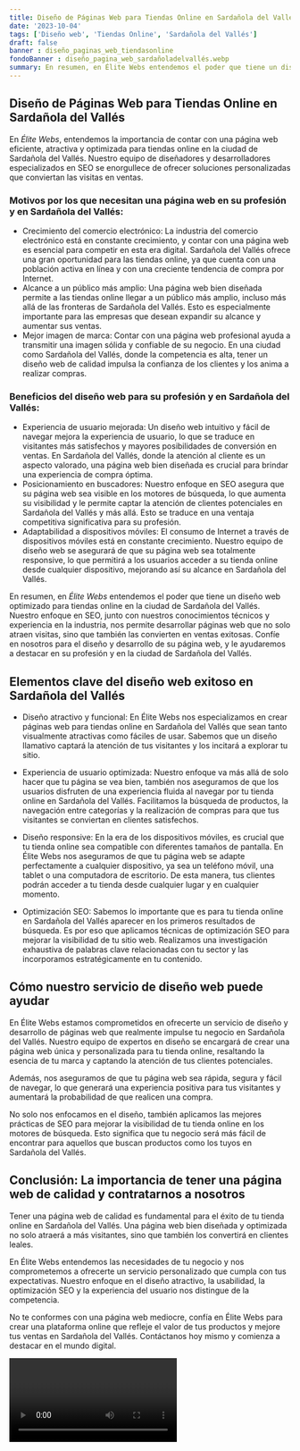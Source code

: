 ```yaml
---
title: Diseño de Páginas Web para Tiendas Online en Sardañola del Vallés
date: '2023-10-04'
tags: ['Diseño web', 'Tiendas Online', 'Sardañola del Vallés']
draft: false
banner : diseño_paginas_web_tiendasonline
fondoBanner : diseño_pagina_web_sardañoladelvallés.webp
summary: En resumen, en Élite Webs entendemos el poder que tiene un diseño web optimizado para tiendas online en la ciudad de Sardañola del Vallés. Nuestro enfoque en SEO, junto con nuestros conocimientos técnicos y experiencia en la industria, nos permite desarrollar páginas web que no solo atraen visitas, sino que también las convierten en ventas exitosas. Confíe en nosotros para el diseño y desarrollo de su página web, y le ayudaremos a destacar en su profesión y en la ciudad de Sardañola del Vallés.
---
```


## Diseño de Páginas Web para Tiendas Online en Sardañola del Vallés
En *Élite Webs*, entendemos la importancia de contar con una página web eficiente, atractiva y optimizada para tiendas online en la ciudad de Sardañola del Vallés. Nuestro equipo de diseñadores y desarrolladores especializados en SEO se enorgullece de ofrecer soluciones personalizadas que conviertan las visitas en ventas. 

### Motivos por los que necesitan una página web en su profesión y en Sardañola del Vallés:
* Crecimiento del comercio electrónico: La industria del comercio electrónico está en constante crecimiento, y contar con una página web es esencial para competir en esta era digital. Sardañola del Vallés ofrece una gran oportunidad para las tiendas online, ya que cuenta con una población activa en línea y con una creciente tendencia de compra por Internet. 
* Alcance a un público más amplio: Una página web bien diseñada permite a las tiendas online llegar a un público más amplio, incluso más allá de las fronteras de Sardañola del Vallés. Esto es especialmente importante para las empresas que desean expandir su alcance y aumentar sus ventas.
* Mejor imagen de marca: Contar con una página web profesional ayuda a transmitir una imagen sólida y confiable de su negocio. En una ciudad como Sardañola del Vallés, donde la competencia es alta, tener un diseño web de calidad impulsa la confianza de los clientes y los anima a realizar compras.

### Beneficios del diseño web para su profesión y en Sardañola del Vallés:
* Experiencia de usuario mejorada: Un diseño web intuitivo y fácil de navegar mejora la experiencia de usuario, lo que se traduce en visitantes más satisfechos y mayores posibilidades de conversión en ventas. En Sardañola del Vallés, donde la atención al cliente es un aspecto valorado, una página web bien diseñada es crucial para brindar una experiencia de compra óptima.
* Posicionamiento en buscadores: Nuestro enfoque en SEO asegura que su página web sea visible en los motores de búsqueda, lo que aumenta su visibilidad y le permite captar la atención de clientes potenciales en Sardañola del Vallés y más allá. Esto se traduce en una ventaja competitiva significativa para su profesión.
* Adaptabilidad a dispositivos móviles: El consumo de Internet a través de dispositivos móviles está en constante crecimiento. Nuestro equipo de diseño web se asegurará de que su página web sea totalmente responsive, lo que permitirá a los usuarios acceder a su tienda online desde cualquier dispositivo, mejorando así su alcance en Sardañola del Vallés.

En resumen, en *Élite Webs* entendemos el poder que tiene un diseño web optimizado para tiendas online en la ciudad de Sardañola del Vallés. Nuestro enfoque en SEO, junto con nuestros conocimientos técnicos y experiencia en la industria, nos permite desarrollar páginas web que no solo atraen visitas, sino que también las convierten en ventas exitosas. Confíe en nosotros para el diseño y desarrollo de su página web, y le ayudaremos a destacar en su profesión y en la ciudad de Sardañola del Vallés.

<GifSeo />

<Cta />

## Elementos clave del diseño web exitoso en Sardañola del Vallés

- Diseño atractivo y funcional: En Élite Webs nos especializamos en crear páginas web para tiendas online en Sardañola del Vallés que sean tanto visualmente atractivas como fáciles de usar. Sabemos que un diseño llamativo captará la atención de tus visitantes y los incitará a explorar tu sitio.

- Experiencia de usuario optimizada: Nuestro enfoque va más allá de solo hacer que tu página se vea bien, también nos aseguramos de que los usuarios disfruten de una experiencia fluida al navegar por tu tienda online en Sardañola del Vallés. Facilitamos la búsqueda de productos, la navegación entre categorías y la realización de compras para que tus visitantes se conviertan en clientes satisfechos.

- Diseño responsive: En la era de los dispositivos móviles, es crucial que tu tienda online sea compatible con diferentes tamaños de pantalla. En Élite Webs nos aseguramos de que tu página web se adapte perfectamente a cualquier dispositivo, ya sea un teléfono móvil, una tablet o una computadora de escritorio. De esta manera, tus clientes podrán acceder a tu tienda desde cualquier lugar y en cualquier momento.

- Optimización SEO: Sabemos lo importante que es para tu tienda online en Sardañola del Vallés aparecer en los primeros resultados de búsqueda. Es por eso que aplicamos técnicas de optimización SEO para mejorar la visibilidad de tu sitio web. Realizamos una investigación exhaustiva de palabras clave relacionadas con tu sector y las incorporamos estratégicamente en tu contenido.

## Cómo nuestro servicio de diseño web puede ayudar

En Élite Webs estamos comprometidos en ofrecerte un servicio de diseño y desarrollo de páginas web que realmente impulse tu negocio en Sardañola del Vallés. Nuestro equipo de expertos en diseño se encargará de crear una página web única y personalizada para tu tienda online, resaltando la esencia de tu marca y captando la atención de tus clientes potenciales.

Además, nos aseguramos de que tu página web sea rápida, segura y fácil de navegar, lo que generará una experiencia positiva para tus visitantes y aumentará la probabilidad de que realicen una compra.

No solo nos enfocamos en el diseño, también aplicamos las mejores prácticas de SEO para mejorar la visibilidad de tu tienda online en los motores de búsqueda. Esto significa que tu negocio será más fácil de encontrar para aquellos que buscan productos como los tuyos en Sardañola del Vallés.

## Conclusión: La importancia de tener una página web de calidad y contratarnos a nosotros

Tener una página web de calidad es fundamental para el éxito de tu tienda online en Sardañola del Vallés. Una página web bien diseñada y optimizada no solo atraerá a más visitantes, sino que también los convertirá en clientes leales.

En Élite Webs entendemos las necesidades de tu negocio y nos comprometemos a ofrecerte un servicio personalizado que cumpla con tus expectativas. Nuestro enfoque en el diseño atractivo, la usabilidad, la optimización SEO y la experiencia del usuario nos distingue de la competencia.

No te conformes con una página web mediocre, confía en Élite Webs para crear una plataforma online que refleje el valor de tus productos y mejore tus ventas en Sardañola del Vallés. Contáctanos hoy mismo y comienza a destacar en el mundo digital.

<Video />

<CtaBot job='Tiendas Online' city='Sardañola del Vallés'/>

<Gmaps query='Sardañola del Vallés+españa+maps' />